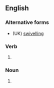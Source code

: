 ==English==

===Alternative forms===
* (UK) [[swivelling]]

===Verb===
{{head|en|present participle}}

# {{lb|en|US}} {{present participle of|swivel|lang=en|nocat=1}}

===Noun===
{{en-noun}}

# {{alt form|swivelling|lang=en}}